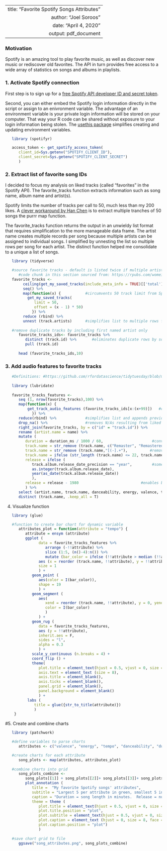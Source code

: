 ----
   title: "Favorite Spotify Songs Attributes"
   author: "Joel Soroos"
   date: "April 4, 2020"
   output: pdf_document
---


### Motivation
Spotify is an amazing tool to play favorite music, as well as discover new music or rediscover old favorites.  The API in turn provides free access to a wide array of statistics on songs and albums in playlists.

### 1. Activate Spotify connection
First step is to sign up for a [free Spotify API developer ID and secret token](https://developer.spotify.com/).

Second, you can either embed the Spotify login information directly in the script or assign to an enivronment variable.  The advantage of an environment variable is your private login information will be stored on your computer.  That way your R code can be shared without exposure to your login information being stolen.  The [usethis package](https://community.rstudio.com/t/how-to-set-a-variable-in-renviron/5029/4) simplifies creating and updating environment variables. 
```r

   library (spotifyr)

   access_token <- get_spotify_access_token(
      client_id=Sys.getenv("SPOTIFY_CLIENT_ID"),
      client_secret=Sys.getenv("SPOTIFY_CLIENT_SECRET")
      )
```


### 2. Extract list of favorite song IDs
I decided to focus my analysis on liked tracks (called "favorites" in the Spotify API).  The favorite_tracks function extracts information such as song name, album name and artist(s).

Spotify limits the number of tracks per call to 50, much less than my 200 likes.  A [clever workaround by Han Chen](https://rpubs.com/womeimingzi11/how_my_spotify_looks_like) is to extract multiple tranches of 50 songs the purrr map function.  

The favorite_tracks function returns the output in an unwieldy list format that requires simplification to the more manageable data frame.  The artist name creates multiple records per song because multiple artists can be assigned to individual songs.  I simplified by unnesting the list so multiple rows per song for each artist.  The distinct function helped me consolidate to a unique a list of songs.
```r

   library (tidyverse)

   #source favorite tracks - default is listed twice if multiple artists
      #code chunk in this section sourced from: https://rpubs.com/womeimingzi11/how_my_spotify_looks_like
   favorite_tracks <-
        ceiling(get_my_saved_tracks(include_meta_info = TRUE)[['total']] / 50) %>%
        seq() %>%
        map(function(x) {           #circumvents 50 track limit from Spotify
          get_my_saved_tracks(
             limit = 50,
             offset = (x - 1) * 50)
            }) %>% 
        reduce (rbind) %>%
        unnest (track.artists)      #simplifies list to multiple rows for tracks with two artists
   
   #remove duplicate tracks by including first named artist only
      favorite_tracks_ids<- favorite_tracks %>%
         distinct (track.id) %>%       #eliminates duplicate rows by songs with > 1 artist (picks 1st)
         pull (track.id)
      
      head (favorite_tracks_ids,10)
```


### 3. Add audio features to favorite tracks
```r

   #Definitions: #https://github.com/rfordatascience/tidytuesday/blob/master/data/2020/2020-01-21/readme.md
   
   library (lubridate)
   
   favorite_tracks_features <- 
      seq (1, nrow(favorite_tracks),100) %>%
      map(function(x) {
          get_track_audio_features (favorite_tracks_ids[x:(x+99)])   #circumvents max of 100 track IDs
            }) %>%
      reduce(rbind) %>%             #simplifies list and appends previously nested frames
      drop_na() %>%                 #removes N/As resulting from liked song totals less than 100 multiple
      right_join(favorite_tracks, by = c("id" = "track.id")) %>%
      rename (artist.name = name) %>%
      mutate (
         duration = duration_ms / 1000 / 60,                      #converts milliseconds to minutes
         track.name = str_remove (track.name, c("Remaster", "Remastered")),
         track.name = str_remove (track.name,"[(-].+"),          #removes parentheticals in titles
         track.name = ifelse (str_length (track.name) <= 22, track.name, str_extract(track.name, "^.{22}")),
         release = ifelse (
            track.album.release_date_precision == "year",         #some songs only lists years not dates
            as.integer(track.album.release_date),
            year(as_date(track.album.release_date))
            ),
         release = release - 1980                            #enables bar charts to start at 0
         ) %>%
      select (artist.name, track.name, danceability, energy, valence, tempo, duration, release) %>%
      distinct (track.name, .keep_all = T)
```


4.  Visualize function
```r

   library (glue)

   #function to create bar chart for dynamic variable
      attributes_plot = function(attribute = "tempo") {
         attribute = ensym (attribute)
         ggplot (
               data = favorite_tracks_features %>%
                  arrange (-!!attribute) %>%
                  slice (1:5, (n()-4):n()) %>%
                  mutate (bar_color = ifelse (!!attribute > median (!!attribute), "Lightgreen", "Red")),
               aes (x = reorder (track.name, !!attribute), y = !!attribute), 
               size = 1
               ) +
            geom_point (
               aes(color = I(bar_color)),
               shape = 19
               ) + 
            geom_segment (
               aes(
                  xend = reorder (track.name, !!attribute), y = 0, yend = !!attribute,
                  color = I(bar_color)
                  )
               ) + 
            geom_rug (
               data = favorite_tracks_features,
               aes (y = !!attribute),
               inherit.aes = F,
               sides = "l",
               alpha = 0.3
               ) +
            scale_y_continuous (n.breaks = 4) +
            coord_flip () +
            theme(
               plot.title = element_text(hjust = 0.5, vjust = 0, size = 10, face = "bold", margin = margin (10,0,10,0)),
               axis.text = element_text (size = 8),
               axis.title = element_blank(),
               axis.ticks = element_blank(),
               panel.grid = element_blank(),
               panel.background = element_blank()
               ) +
          labs (
             title = glue({str_to_title(attribute)})
             )
    }
```


#5.  Create and combine charts
```r
  
   library (patchwork)

   #define variables to parse charts
      attributes <- c("valence", "energy", "tempo", "danceability", "duration", "release")

   #create charts for each attribute
      song_plots <- map(attributes, attributes_plot)
   
   #combine charts into grid
      song_plots_combine <- 
         song_plots[[1]] + song_plots[[2]]+ song_plots[[3]]+ song_plots[[4]]+ song_plots[[5]]+ song_plots[[6]] +
         plot_annotation (
            title =  "My favorite Spotify songs' attributes",
            subtitle = "Largest 5 per attribute in green, smallest 5 in red.  Bottom rug is entire distribution.",
            caption = "Duration = song length in minutes.  Release = number of years since 1980.  \nVisualization: Joel Soroos @soroosj    |    Data: Spotify API",
            theme = theme (
               plot.title = element_text(hjust = 0.5, vjust = 0, size = 15, face = "bold", margin = margin (0,0,5,0)),
               plot.title.position = "plot",
               plot.subtitle = element_text(hjust = 0.5, vjust = 0, size = 9, margin = margin (0,0,15,0)),
               plot.caption = element_text (hjust = 0, size = 8, face = "plain", margin = margin (15,0,0,0)),
               plot.caption.position = "plot")
               )
   
   #save chart grid to file
      ggsave("song_attributes.png", song_plots_combine)
```